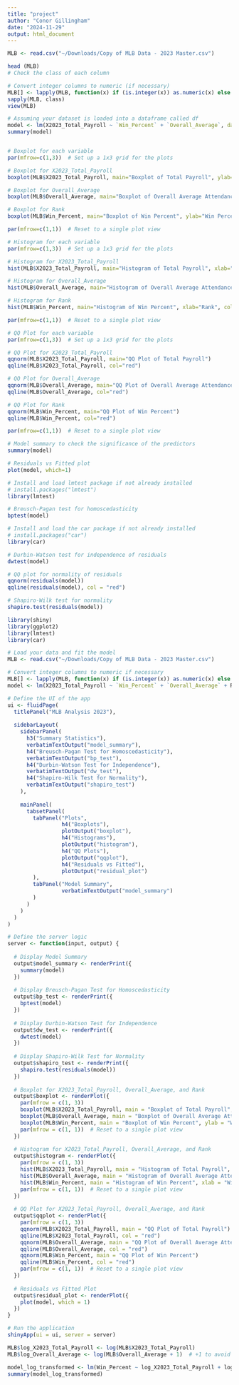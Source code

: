 ```yaml
---
title: "project"
author: "Conor Gillingham"
date: "2024-11-29"
output: html_document
---
```


```r
MLB <- read.csv("~/Downloads/Copy of MLB Data - 2023 Master.csv")

head (MLB)
# Check the class of each column

# Convert integer columns to numeric (if necessary)
MLB[] <- lapply(MLB, function(x) if (is.integer(x)) as.numeric(x) else x)
sapply(MLB, class)
view(MLB)
```


```r
# Assuming your dataset is loaded into a dataframe called df
model <- lm(X2023_Total_Payroll ~ `Win_Percent` + `Overall_Average`, data = MLB)
summary(model)



```

```r
# Boxplot for each variable
par(mfrow=c(1,3))  # Set up a 1x3 grid for the plots

# Boxplot for X2023_Total_Payroll
boxplot(MLB$X2023_Total_Payroll, main="Boxplot of Total Payroll", ylab="Total Payroll", col="skyblue", border="black")

# Boxplot for Overall_Average
boxplot(MLB$Overall_Average, main="Boxplot of Overall Average Attendance", ylab="Overall Average", col="lightgreen", border="black")

# Boxplot for Rank
boxplot(MLB$Win_Percent, main="Boxplot of Win Percent", ylab="Win Percent", col="lightcoral", border="black")

par(mfrow=c(1,1))  # Reset to a single plot view


```

```r
# Histogram for each variable
par(mfrow=c(1,3))  # Set up a 1x3 grid for the plots

# Histogram for X2023_Total_Payroll
hist(MLB$X2023_Total_Payroll, main="Histogram of Total Payroll", xlab="Total Payroll", col="skyblue", border="black")

# Histogram for Overall_Average
hist(MLB$Overall_Average, main="Histogram of Overall Average Attendance", xlab="Overall Average", col="lightgreen", border="black")

# Histogram for Rank
hist(MLB$Win_Percent, main="Histogram of Win Percent", xlab="Rank", col="lightcoral", border="black")

par(mfrow=c(1,1))  # Reset to a single plot view

```

```r
# QQ Plot for each variable
par(mfrow=c(1,3))  # Set up a 1x3 grid for the plots

# QQ Plot for X2023_Total_Payroll
qqnorm(MLB$X2023_Total_Payroll, main="QQ Plot of Total Payroll")
qqline(MLB$X2023_Total_Payroll, col="red")

# QQ Plot for Overall_Average
qqnorm(MLB$Overall_Average, main="QQ Plot of Overall Average Attendance")
qqline(MLB$Overall_Average, col="red")

# QQ Plot for Rank
qqnorm(MLB$Win_Percent, main="QQ Plot of Win Percent")
qqline(MLB$Win_Percent, col="red")

par(mfrow=c(1,1))  # Reset to a single plot view


```

```r

# Model summary to check the significance of the predictors
summary(model)

```

```r
# Residuals vs Fitted plot
plot(model, which=1)

```

```r
# Install and load lmtest package if not already installed
# install.packages("lmtest")
library(lmtest)

# Breusch-Pagan test for homoscedasticity
bptest(model)


```

```r
# Install and load the car package if not already installed
# install.packages("car")
library(car)

# Durbin-Watson test for independence of residuals
dwtest(model)

```

```r
# QQ plot for normality of residuals
qqnorm(residuals(model))
qqline(residuals(model), col = "red")

# Shapiro-Wilk test for normality
shapiro.test(residuals(model))

```   

```r
library(shiny)
library(ggplot2)
library(lmtest)
library(car)

# Load your data and fit the model
MLB <- read.csv("~/Downloads/Copy of MLB Data - 2023 Master.csv")

# Convert integer columns to numeric if necessary
MLB[] <- lapply(MLB, function(x) if (is.integer(x)) as.numeric(x) else x)
model <- lm(X2023_Total_Payroll ~ `Win_Percent` + `Overall_Average` + Rank, data = MLB)

# Define the UI of the app
ui <- fluidPage(
  titlePanel("MLB Analysis 2023"),
  
  sidebarLayout(
    sidebarPanel(
      h3("Summary Statistics"),
      verbatimTextOutput("model_summary"),
      h4("Breusch-Pagan Test for Homoscedasticity"),
      verbatimTextOutput("bp_test"),
      h4("Durbin-Watson Test for Independence"),
      verbatimTextOutput("dw_test"),
      h4("Shapiro-Wilk Test for Normality"),
      verbatimTextOutput("shapiro_test")
    ),
    
    mainPanel(
      tabsetPanel(
        tabPanel("Plots",
                 h4("Boxplots"),
                 plotOutput("boxplot"),
                 h4("Histograms"),
                 plotOutput("histogram"),
                 h4("QQ Plots"),
                 plotOutput("qqplot"),
                 h4("Residuals vs Fitted"),
                 plotOutput("residual_plot")
        ),
        tabPanel("Model Summary",
                 verbatimTextOutput("model_summary")
        )
      )
    )
  )
)

# Define the server logic
server <- function(input, output) {
  
  # Display Model Summary
  output$model_summary <- renderPrint({
    summary(model)
  })
  
  # Display Breusch-Pagan Test for Homoscedasticity
  output$bp_test <- renderPrint({
    bptest(model)
  })
  
  # Display Durbin-Watson Test for Independence
  output$dw_test <- renderPrint({
    dwtest(model)
  })
  
  # Display Shapiro-Wilk Test for Normality
  output$shapiro_test <- renderPrint({
    shapiro.test(residuals(model))
  })
  
  # Boxplot for X2023_Total_Payroll, Overall_Average, and Rank
  output$boxplot <- renderPlot({
    par(mfrow = c(1, 3))
    boxplot(MLB$X2023_Total_Payroll, main = "Boxplot of Total Payroll", ylab = "Total Payroll", col = "skyblue", border = "black")
    boxplot(MLB$Overall_Average, main = "Boxplot of Overall Average Attendance", ylab = "Overall Average", col = "lightgreen", border = "black")
    boxplot(MLB$Win_Percent, main = "Boxplot of Win Percent", ylab = "Win Percent", col = "lightcoral", border = "black")
    par(mfrow = c(1, 1))  # Reset to a single plot view
  })
  
  # Histogram for X2023_Total_Payroll, Overall_Average, and Rank
  output$histogram <- renderPlot({
    par(mfrow = c(1, 3))
    hist(MLB$X2023_Total_Payroll, main = "Histogram of Total Payroll", xlab = "Total Payroll", col = "skyblue", border = "black")
    hist(MLB$Overall_Average, main = "Histogram of Overall Average Attendance", xlab = "Overall Average", col = "lightgreen", border = "black")
    hist(MLB$Win_Percent, main = "Histogram of Win Percent", xlab = "Win Percent", col = "lightcoral", border = "black")
    par(mfrow = c(1, 1))  # Reset to a single plot view
  })
  
  # QQ Plot for X2023_Total_Payroll, Overall_Average, and Rank
  output$qqplot <- renderPlot({
    par(mfrow = c(1, 3))
    qqnorm(MLB$X2023_Total_Payroll, main = "QQ Plot of Total Payroll")
    qqline(MLB$X2023_Total_Payroll, col = "red")
    qqnorm(MLB$Overall_Average, main = "QQ Plot of Overall Average Attendance")
    qqline(MLB$Overall_Average, col = "red")
    qqnorm(MLB$Win_Percent, main = "QQ Plot of Win Percent")
    qqline(MLB$Win_Percent, col = "red")
    par(mfrow = c(1, 1))  # Reset to a single plot view
  })
  
  # Residuals vs Fitted Plot
  output$residual_plot <- renderPlot({
    plot(model, which = 1)
  })
}

# Run the application
shinyApp(ui = ui, server = server)


```


```r
MLB$log_X2023_Total_Payroll <- log(MLB$X2023_Total_Payroll)
MLB$log_Overall_Average <- log(MLB$Overall_Average + 1)  # +1 to avoid log(0)

model_log_transformed <- lm(Win_Percent ~ log_X2023_Total_Payroll + log_Overall_Average + Rank, data = MLB)
summary(model_log_transformed)



```